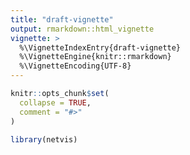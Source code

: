 ```yaml
---
title: "draft-vignette"
output: rmarkdown::html_vignette
vignette: >
  %\VignetteIndexEntry{draft-vignette}
  %\VignetteEngine{knitr::rmarkdown}
  %\VignetteEncoding{UTF-8}
---
```


```r
knitr::opts_chunk$set(
  collapse = TRUE,
  comment = "#>"
)
```

```r
library(netvis)
```
